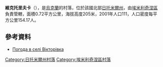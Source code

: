 {{coord|50|43|47|N|28|7|42|E|scale:30000|display=title}}

'''維克托里夫卡'''（{{lang-uk|Вікторівка}}），是[[烏克蘭|烏克蘭]]的村落，位於該國北部[[日托米爾州|日托米爾州]]，由[[埃米利奇涅區|埃米利奇涅區]]負責管轄，面積0.72平方公里，海拔高度205米，2001年人口111，人口密度每平方公里154.17人。

==參考資料==
* [http://weather.in.ua/ua/zhitomirskaja/3913 Погода в селі Вікторівка] {{Wayback|url=http://weather.in.ua/ua/zhitomirskaja/3913 |date=20160821181157 }}

{{DEFAULTSORT:Вікторівка}}
[[Category:日托米爾州村落|Category:日托米爾州村落]]
[[Category:埃米利奇涅區村落|Category:埃米利奇涅區村落]]


{{Zhytomyr-geo-stub}}